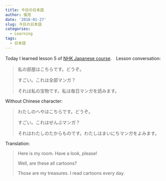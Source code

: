 ```yaml
---
title: 今日の日本語
author: 張亮
date: '2018-01-27'
slug: 今日の日本語
categories:
  - Learning
tags:
  - 日本語
---
```


Today I learned lesson 5 of [NHK Japanese course](https://www.nhk.or.jp/lesson/chinese/).　Lesson conversation:

>
私の部屋はこちらです。どうぞ。
>
すごい。これは全部マンガ？
>
それは私の宝物です。私は毎日マンガを読みます。

Without Chinese character:

>
わたしのへやはこちらです。どうぞ。
>
すごい。これはぜんぶマンガ？
>
それはわたしのたからものです。わたしはまいにちマンガをよみます。

Translation:

>
Here is my room. Have a look, please!
>
Well, are these all cartoons?
>
Those are my treasures. I read cartoons every day.
